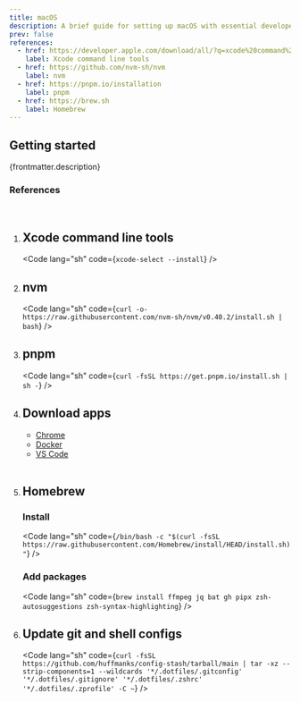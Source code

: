 ```yaml
---
title: macOS
description: A brief guide for setting up macOS with essential developer tools, including Xcode command line tools, nvm, pnpm and Homebrew. Follow step-by-step instructions to install, configure and update your development environment efficiently.
prev: false
references:
  - href: https://developer.apple.com/download/all/?q=xcode%20command%20line%20tools
    label: Xcode command line tools
  - href: https://github.com/nvm-sh/nvm
    label: nvm
  - href: https://pnpm.io/installation
    label: pnpm
  - href: https://brew.sh
    label: Homebrew
---
```



## Getting started

<p>{frontmatter.description}</p>

### References

<ReferenceLinks references={frontmatter.references} />

<br />

<Steps>

1. ## Xcode command line tools

   <Code lang="sh" code={`xcode-select --install`} />

2. ## nvm

   <Code lang="sh" code={`curl -o- https://raw.githubusercontent.com/nvm-sh/nvm/v0.40.2/install.sh | bash`} />

3. ## pnpm

   <Code lang="sh" code={`curl -fsSL https://get.pnpm.io/install.sh | sh -`} />

4. ## Download apps

   - [Chrome](https://www.google.com/chrome/dr/download)
   - [Docker](https://docs.docker.com/desktop/setup/install/mac-install/)
   - [VS Code](https://code.visualstudio.com/download)

   <br />

5. ## Homebrew

   ### Install

   <Code lang="sh" code={`/bin/bash -c "$(curl -fsSL https://raw.githubusercontent.com/Homebrew/install/HEAD/install.sh)"`} />

   ### Add packages

   <Code lang="sh" code={`brew install ffmpeg jq bat gh pipx zsh-autosuggestions zsh-syntax-highlighting`} />

6. ## Update git and shell configs

   <Code
     lang="sh"
     code={`curl -fsSL https://github.com/huffmanks/config-stash/tarball/main | tar -xz --strip-components=1 --wildcards '*/.dotfiles/.gitconfig' '*/.dotfiles/.gitignore' '*/.dotfiles/.zshrc' '*/.dotfiles/.zprofile' -C ~`}
   />

</Steps>
